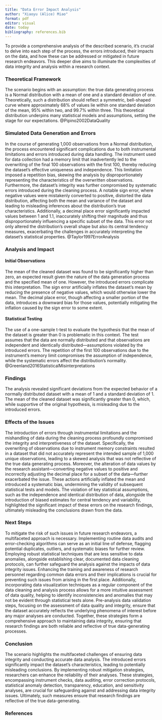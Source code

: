 ```yaml
---
title: "Data Error Impact Analysis"
author: "Xiaoyu (Alice) Miao"
format: pdf
editor: visual
date: today
bibliography: references.bib
---
```


To provide a comprehensive analysis of the described scenario, it's crucial to delve into each step of the process, the errors introduced, their impacts on the data, and how these can be addressed or mitigated in future research endeavors. This deeper dive aims to illuminate the complexities of data integrity and analysis within a research context.

### **Theoretical Framework**

The scenario begins with an assumption: the true data generating process is a Normal distribution with a mean of one and a standard deviation of one. Theoretically, such a distribution should reflect a symmetric, bell-shaped curve where approximately 68% of values lie within one standard deviation of the mean, 95% within two, and 99.7% within three. This theoretical distribution underpins many statistical models and assumptions, setting the stage for our expectations. @Pipino2002DataQuality

### Simulated Data Generation and Errors

In the course of generating 1,000 observations from a Normal distribution, the process encountered significant complications due to both instrumental limitations and errors introduced during data handling. The instrument used for data collection had a memory limit that inadvertently led to the overwriting of the final 100 observations with the first 100, thereby reducing the dataset's effective uniqueness and independence. This limitation imposed a repetition bias, skewing the analysis by disproportionately representing the characteristics of the overwritten observations. Furthermore, the dataset's integrity was further compromised by systematic errors introduced during the cleaning process. A notable sign error, where negative values were mistakenly converted to positive, distorted the data distribution, affecting both the mean and variance of the dataset and leading to misleading inferences about the distribution's true characteristics. Additionally, a decimal place error significantly impacted values between 1 and 1.1, inaccurately shifting their magnitude and thus disproportionately influencing a specific subset of the data. This error not only altered the distribution's overall shape but also its central tendency measures, exacerbating the challenges in accurately interpreting the dataset's statistical properties. @Taylor1997ErrorAnalysis

### **Analysis and Impact**

#### Initial Observations

The mean of the cleaned dataset was found to be significantly higher than zero, an expected result given the nature of the data generation process and the specified mean of one. However, the introduced errors complicate this interpretation. The sign error artificially inflates the dataset's mean by reducing the presence of negative values, which would otherwise lower the mean. The decimal place error, though affecting a smaller portion of the data, introduces a downward bias for those values, potentially mitigating the inflation caused by the sign error to some extent.

#### Statistical Testing

The use of a one-sample t-test to evaluate the hypothesis that the mean of the dataset is greater than 0 is problematic in this context. The test assumes that the data are normally distributed and that observations are independent and identically distributed—assumptions violated by the introduced errors. The repetition of the first 100 observations due to the instrument's memory limit compromises the assumption of independence, while the systematic errors affect the distribution's normality. @Greenland2016StatisticalMisinterpretations

### **Findings**

The analysis revealed significant deviations from the expected behavior of a normally distributed dataset with a mean of 1 and a standard deviation of 1. The mean of the cleaned dataset was significantly greater than 0, which, while supportive of the original hypothesis, is misleading due to the introduced errors.

### Effects of the Issues

The introduction of errors through instrumental limitations and the mishandling of data during the cleaning process profoundly compromised the integrity and interpretiveness of the dataset. Specifically, the overwriting of observations due to instrument memory constraints resulted in a dataset that did not accurately represent the intended sample of 1,000 unique observations, leading to a skewed analysis that was not reflective of the true data generating process. Moreover, the alteration of data values by the research assistant—converting negative values to positive and incorrectly adjusting the decimal place for a subset of the data—further exacerbated the issue. These actions artificially inflated the mean and introduced a systematic bias, undermining the validity of subsequent statistical tests and models. The violation of key statistical assumptions, such as the independence and identical distribution of data, alongside the introduction of biased estimates for central tendency and variability, highlighted the significant impact of these errors on the research findings, ultimately misleading the conclusions drawn from the data.

### Next Steps

To mitigate the risk of such issues in future research endeavors, a multifaceted approach is necessary. Implementing routine data audits and error-checking algorithms can serve as an initial line of defense, flagging potential duplicates, outliers, and systematic biases for further review. Employing robust statistical techniques that are less sensitive to data anomalies, alongside establishing clear, documented data cleaning protocols, can further safeguard the analysis against the impacts of data integrity issues. Enhancing the training and awareness of research personnel regarding common data errors and their implications is crucial for preventing such issues from arising in the first place. Additionally, incorporating data visualization techniques as a regular component of the data cleaning and analysis process allows for a more intuitive assessment of data quality, helping to identify inconsistencies and anomalies that may not be evident through statistical tests alone. Pre-analysis data validation steps, focusing on the assessment of data quality and integrity, ensure that the dataset accurately reflects the underlying phenomena of interest before any major analyses are conducted. Together, these strategies form a comprehensive approach to maintaining data integrity, ensuring that research findings are both reliable and reflective of true data-generating processes.

### **Conclusion**

The scenario highlights the multifaceted challenges of ensuring data integrity and conducting accurate data analysis. The introduced errors significantly impact the dataset's characteristics, leading to potentially misleading conclusions. By implementing robust mitigation strategies, researchers can enhance the reliability of their analyses. These strategies, encompassing instrument checks, data auditing, error correction protocols, statistical anomaly detection, transparency, education, and sensitivity analyses, are crucial for safeguarding against and addressing data integrity issues. Ultimately, such measures ensure that research findings are reflective of the true data-generating.

\newpage

### References
